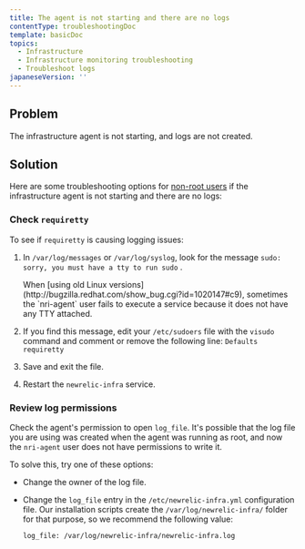 ```yaml
---
title: The agent is not starting and there are no logs
contentType: troubleshootingDoc
template: basicDoc
topics:
  - Infrastructure
  - Infrastructure monitoring troubleshooting
  - Troubleshoot logs
japaneseVersion: ''
---
```


## Problem

The infrastructure agent is not starting, and logs are not created.

## Solution

Here are some troubleshooting options for [non-root users](/docs/infrastructure/install-configure-infrastructure/linux-installation/linux-agent-running-modes) if the infrastructure agent is not starting and there are no logs:

### Check `requiretty`

To see if `requiretty` is causing logging issues:

1. In `/var/log/messages` or `/var/log/syslog`, look for the message `sudo: sorry, you must have a tty to run sudo` .

   <Callout variant="important">
     When [using old Linux versions](http://bugzilla.redhat.com/show_bug.cgi?id=1020147#c9), sometimes the `nri-agent` user fails to execute a service because it does not have any TTY attached.
   </Callout>
2. If you find this message, edit your `/etc/sudoers` file with the `visudo` command and comment or remove the following line: `Defaults requiretty`
3. Save and exit the file.
4. Restart the `newrelic-infra` service.

### Review log permissions

Check the agent's permission to open `log_file`. It's possible that the log file you are using was created when the agent was running as root, and now the `nri-agent` user does not have permissions to write it.

To solve this, try one of these options:

* Change the owner of the log file.
* Change the `log_file` entry in the `/etc/newrelic-infra.yml` configuration file. Our installation scripts create the `/var/log/newrelic-infra/` folder for that purpose, so we recommend the following value:

  ```
  log_file: /var/log/newrelic-infra/newrelic-infra.log
  ```
